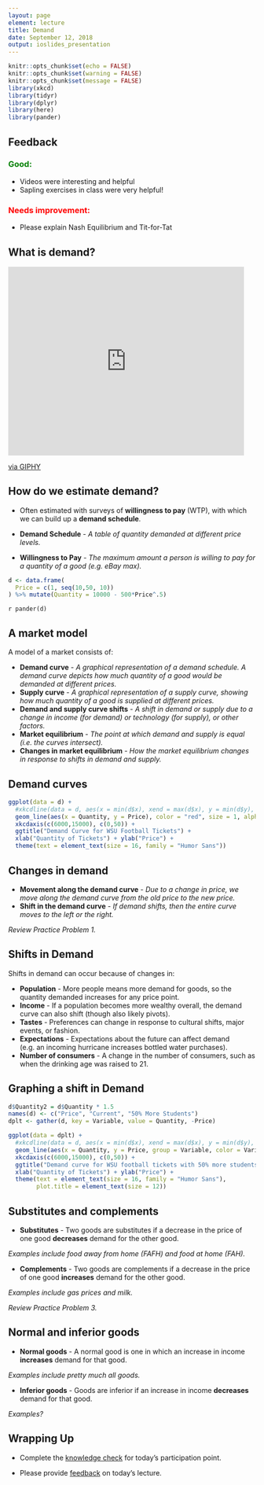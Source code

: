 ```yaml
---
layout: page
element: lecture
title: Demand
date: September 12, 2018
output: ioslides_presentation
---
```


```r
knitr::opts_chunk$set(echo = FALSE)
knitr::opts_chunk$set(warning = FALSE)
knitr::opts_chunk$set(message = FALSE)
library(xkcd)
library(tidyr)
library(dplyr)
library(here)
library(pander)
```

## Feedback

<h3 style="color: green;">Good: </h3>
* Videos were interesting and helpful
* Sapling exercises in class were very helpful!

<h3 style="color: red;">Needs improvement: </h3>
* Please explain Nash Equilibrium and Tit-for-Tat


## What is demand?

<iframe src="https://giphy.com/embed/V9GZaqlnX3dsc" width="480" height="384" frameBorder="0" class="giphy-embed" allowFullScreen></iframe><p><a href="https://giphy.com/gifs/candy-silly-demand-V9GZaqlnX3dsc">via GIPHY</a></p>


## How do we estimate demand? { .smaller }

* Often estimated with surveys of __willingness to pay__ (WTP), with which we can build up a __demand schedule__.

* __Demand Schedule__ - _A table of quantity demanded at different price levels._
* __Willingness to Pay__ - _The maximum amount a person is willing to pay for a quantity of a good (e.g. eBay max)._

```r
d <- data.frame(
  Price = c(1, seq(10,50, 10))
) %>% mutate(Quantity = 10000 - 500*Price^.5)
```

`r pander(d)`

## A market model { .smaller }

A model of a market consists of:

* __Demand curve__ - _A graphical representation of a demand schedule. A demand curve depicts how much quantity of a good would be demanded at different prices._
* __Supply curve__ - _A graphical representation of a supply curve, showing how much quantity of a good is supplied at different prices._
* __Demand and supply curve shifts__ - _A shift in demand or supply due to a change in income (for demand) or technology (for supply), or other factors._
* __Market equilibrium__ - _The point at which demand and supply is equal (i.e. the curves intersect)._
* __Changes in market equilibrium__ - _How the market equilibrium changes in response to shifts in demand and supply._

## Demand curves

```r

ggplot(data = d) + 
  #xkcdline(data = d, aes(x = min(d$x), xend = max(d$x), y = min(d$y), yend = max(d$y)), color = "red", size = 2) + 
  geom_line(aes(x = Quantity, y = Price), color = "red", size = 1, alpha = .8) +
  xkcdaxis(c(6000,15000), c(0,50)) + 
  ggtitle("Demand Curve for WSU Football Tickets") + 
  xlab("Quantity of Tickets") + ylab("Price") +
  theme(text = element_text(size = 16, family = "Humor Sans")) 

```


## Changes in demand

* __Movement along the demand curve__ - _Due to a change in price, we move along the demand curve from the old price to the new price._
* __Shift in the demand curve__ - _If demand shifts, then the entire curve moves to the left or the right._

_Review Practice Problem 1._


## Shifts in Demand { .smaller }

Shifts in demand can occur because of changes in:

* __Population__ - More people means more demand for goods, so the quantity demanded increases for any price point. 
* __Income__ - If a population becomes more wealthy overall, the demand curve can also shift (though also likely pivots).
* __Tastes__ - Preferences can change in response to cultural shifts, major events, or fashion.
* __Expectations__ - Expectations about the future can affect demand (e.g. an incoming hurricane increases bottled water purchases).
* __Number of consumers__ - A change in the number of consumers, such as when the drinking age was raised to 21.


## Graphing a shift in Demand

```r
d$Quantity2 = d$Quantity * 1.5
names(d) <- c("Price", "Current", "50% More Students")
dplt <- gather(d, key = Variable, value = Quantity, -Price)

ggplot(data = dplt) + 
  #xkcdline(data = d, aes(x = min(d$x), xend = max(d$x), y = min(d$y), yend = max(d$y)), color = "red", size = 2) + 
  geom_line(aes(x = Quantity, y = Price, group = Variable, color = Variable), size = 1, alpha = .8) +
  xkcdaxis(c(6000,15000), c(0,50)) + 
  ggtitle("Demand curve for WSU football tickets with 50% more students") + 
  xlab("Quantity of Tickets") + ylab("Price") +
  theme(text = element_text(size = 16, family = "Humor Sans"),
        plot.title = element_text(size = 12)) 
```


## Substitutes and complements { .smaller }

* __Substitutes__ - Two goods are substitutes if a decrease in the price of one good __decreases__ demand for the other good.

_Examples include food away from home (FAFH) and food at home (FAH)._

* __Complements__ - Two goods are complements if a decrease in the price of one good __increases__ demand for the other good.

_Examples include gas prices and milk._

_Review Practice Problem 3._


## Normal and inferior goods { .smaller }

* __Normal goods__ - A normal good is one in which an increase in income __increases__ demand for that good.

_Examples include pretty much all goods._

* __Inferior goods__ - Goods are inferior if an increase in income __decreases__ demand for that good.

_Examples?_


## Wrapping Up

* Complete the [knowledge check](https://goo.gl/forms/LQa51bqKHODk1Xlf2) for today's participation point.

* Please provide [feedback](https://goo.gl/forms/8SiOwdi19kN8cINJ3) on today's lecture.
